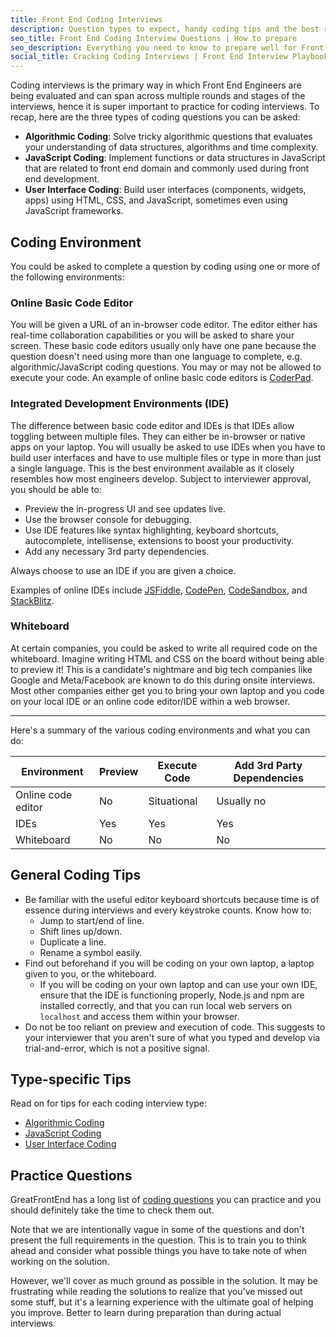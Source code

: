 ```yaml
---
title: Front End Coding Interviews
description: Question types to expect, handy coding tips and the best resources to use
seo_title: Front End Coding Interview Questions | How to prepare
seo_description: Everything you need to know to prepare well for Front End Coding Interviews - including the types of questions to prepare for, coding tips and resources to use
social_title: Cracking Coding Interviews | Front End Interview Playbook
---
```


Coding interviews is the primary way in which Front End Engineers are being evaluated and can span across multiple rounds and stages of the interviews, hence it is super important to practice for coding interviews. To recap, here are the three types of coding questions you can be asked:

- **Algorithmic Coding**: Solve tricky algorithmic questions that evaluates your understanding of data structures, algorithms and time complexity.
- **JavaScript Coding**: Implement functions or data structures in JavaScript that are related to front end domain and commonly used during front end development.
- **User Interface Coding**: Build user interfaces (components, widgets, apps) using HTML, CSS, and JavaScript, sometimes even using JavaScript frameworks.

## Coding Environment

You could be asked to complete a question by coding using one or more of the following environments:

### Online Basic Code Editor

You will be given a URL of an in-browser code editor. The editor either has real-time collaboration capabilities or you will be asked to share your screen. These basic code editors usually only have one pane because the question doesn't need using more than one language to complete, e.g. algorithmic/JavaScript coding questions. You may or may not be allowed to execute your code. An example of online basic code editors is [CoderPad](https://coderpad.io/).

### Integrated Development Environments (IDE)

The difference between basic code editor and IDEs is that IDEs allow toggling between multiple files. They can either be in-browser or native apps on your laptop. You will usually be asked to use IDEs when you have to build user interfaces and have to use multiple files or type in more than just a single language. This is the best environment available as it closely resembles how most engineers develop. Subject to interviewer approval, you should be able to:

- Preview the in-progress UI and see updates live.
- Use the browser console for debugging.
- Use IDE features like syntax highlighting, keyboard shortcuts, autocomplete, intellisense, extensions to boost your productivity.
- Add any necessary 3rd party dependencies.

Always choose to use an IDE if you are given a choice.

Examples of online IDEs include [JSFiddle](https://jsfiddle.net/), [CodePen](https://codepen.io/), [CodeSandbox](https://codesandbox.io/), and [StackBlitz](https://stackblitz.com/).

### Whiteboard

At certain companies, you could be asked to write all required code on the whiteboard. Imagine writing HTML and CSS on the board without being able to preview it! This is a candidate's nightmare and big tech companies like Google and Meta/Facebook are known to do this during onsite interviews. Most other companies either get you to bring your own laptop and you code on your local IDE or an online code editor/IDE within a web browser.

---

Here's a summary of the various coding environments and what you can do:

| Environment        | Preview | Execute Code | Add 3rd Party Dependencies |
| ------------------ | ------- | ------------ | -------------------------- |
| Online code editor | No      | Situational  | Usually no                 |
| IDEs               | Yes     | Yes          | Yes                        |
| Whiteboard         | No      | No           | No                         |

## General Coding Tips

- Be familiar with the useful editor keyboard shortcuts because time is of essence during interviews and every keystroke counts. Know how to:
  - Jump to start/end of line.
  - Shift lines up/down.
  - Duplicate a line.
  - Rename a symbol easily.
- Find out beforehand if you will be coding on your own laptop, a laptop given to you, or the whiteboard.
  - If you will be coding on your own laptop and can use your own IDE, ensure that the IDE is functioning properly, Node.js and npm are installed correctly, and that you can run local web servers on `localhost` and access them within your browser.
- Do not be too reliant on preview and execution of code. This suggests to your interviewer that you aren't sure of what you typed and develop via trial-and-error, which is not a positive signal.

## Type-specific Tips

Read on for tips for each coding interview type:

- [Algorithmic Coding](/front-end-interview-playbook/algorithms)
- [JavaScript Coding](/front-end-interview-playbook/javascript)
- [User Interface Coding](/front-end-interview-playbook/user-interface)

## Practice Questions

GreatFrontEnd has a long list of [coding questions](/prepare/coding) you can practice and you should definitely take the time to check them out.

Note that we are intentionally vague in some of the questions and don't present the full requirements in the question. This is to train you to think ahead and consider what possible things you have to take note of when working on the solution.

However, we'll cover as much ground as possible in the solution. It may be frustrating while reading the solutions to realize that you've missed out some stuff, but it's a learning experience with the ultimate goal of helping you improve. Better to learn during preparation than during actual interviews.
